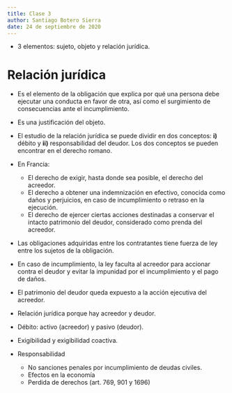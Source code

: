```yaml
---
title: Clase 3
author: Santiago Botero Sierra
date: 24 de septiembre de 2020
---
```


+ 3 elementos: sujeto, objeto y relación jurídica.

# Relación jurídica

+ Es el elemento de la obligación que explica por qué una persona debe ejecutar
	una conducta en favor de otra, así como el surgimiento de consecuencias
	ante el incumplimiento.
+ Es una justificación del objeto.
+ El estudio de la relación jurídica se puede dividir en dos conceptos: **i)**
	débito y **ii)** responsabilidad del deudor. Los dos conceptos se pueden
	encontrar en el derecho romano.
+ En Francia:
	- El derecho de exigir, hasta donde sea posible, el derecho del acreedor.
	- El derecho a obtener una indemnización en efectivo, conocida como daños y
		perjuicios, en caso de incumplimiento o retraso en la ejecución.
	- El derecho de ejercer ciertas acciones destinadas a conservar el intacto
		patrimonio del deudor, considerado como prenda del acreedor.
+ Las obligaciones adquiridas entre los contratantes tiene fuerza de ley entre
	los sujetos de la obligación.
+ En caso de incumplimiento, la ley faculta al acreedor para accionar contra el
	deudor y evitar la impunidad por el incumplimiento y el pago de daños.
+ El patrimonio del deudor queda expuesto a la acción ejecutiva del acreedor.
+ Relación jurídica porque hay acreedor y deudor.

+ Débito: activo (acreedor) y pasivo (deudor).
+ Exigibilidad y exigibilidad coactiva.
+ Responsabilidad
	- No sanciones penales por incumplimiento de deudas civiles.
	- Efectos en la economía
	- Perdida de derechos (art. 769, 901 y 1696)
